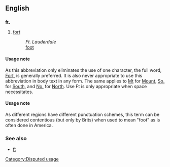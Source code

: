==English==

==={{Abbreviation}}===
'''ft.'''
# [[fort]]
#:''Ft. Lauderdale''
#: [[foot]]

====Usage note {{UK}}====
As this abbreviation only eliminates the use of one character, the full word, [[Fort]], is generally preferred.  It is also never appropriate to use this abbreviation in body text in any form.  The same applies to [[Mt.|Mt]] for [[Mount]], [[So.]] for [[South]], and [[No.]] for [[North]].  Use Ft is only appropriate when space necessitates.

====Usage note {{US}}====
As different regions have different punctuation schemes, this term can be considered contentious (but only by Brits) when used to mean "foot" as is often done in America.

[[Category:Disputed usage]]

===See also===
*[[ft]]